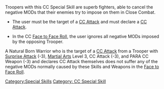 {{n5-section-special-skills}}


Troopers with this CC Special Skill are superb fighters, able to cancel the negative MODs that their enemies try to impose on them in Close Combat. 

{{css_skillbox |black| NATURAL BORN WARRIOR | AUTOMATIC SKILL }}
{{skill-label | CC Special Skill }}
{{requirements}}
* The user must be the target of a [[CC Attack]] and must declare a [[CC Attack]].
{{effects}}
* In the CC [[Face to Face Roll]], the user ignores all negative MODs imposed by the opposing Trooper.
{{css_skillbox-end}}


{{advice-start}}
A Natural Born Warrior who is the target of a [[CC Attack]] from a Trooper with [[Surprise Attack]] (-3), [[Martial Arts]] Level 3, CC Attack (-3), and PARA CC Weapon (-3) and declares CC Attack themselves does not suffer any of the negative MODs normally caused by these Skills and Weapons in the [[Face to Face Roll]].
{{advice-end}}




[[Category:Special Skills]]

<!-- Label and Trait categories. -->
[[Category: CC Special Skill ]]